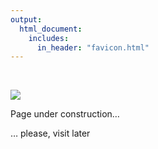 ```yaml
---
output: 
  html_document:
    includes:
      in_header: "favicon.html"
---
```

<link rel="shortcut icon" href="images/favicon.ico">
<link rel="stylesheet" href="styles.css" type="text/css">
<br/>

<img src="images/lveras_logo.png" align="center">


Page under construction...

... please, visit later